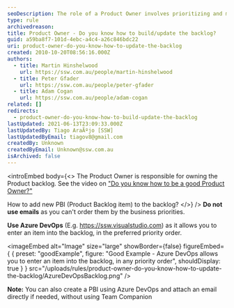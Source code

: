 ```yaml
---
seoDescription: The role of a Product Owner involves prioritizing and managing the product backlog, ensuring alignment with business goals.
type: rule
archivedreason:
title: Product Owner - Do you know how to build/update the backlog?
guid: a59ba8f7-101d-4ebc-a4c4-a26c846bdc22
uri: product-owner-do-you-know-how-to-update-the-backlog
created: 2010-10-20T08:56:16.000Z
authors:
  - title: Martin Hinshelwood
    url: https://ssw.com.au/people/martin-hinshelwood
  - title: Peter Gfader
    url: https://ssw.com.au/people/peter-gfader
  - title: Adam Cogan
    url: https://ssw.com.au/people/adam-cogan
related: []
redirects:
  - product-owner-do-you-know-how-to-build-update-the-backlog
lastUpdated: 2021-06-13T23:09:33.000Z
lastUpdatedBy: Tiago AraÃºjo [SSW]
lastUpdatedByEmail: tiagov8@gmail.com
createdBy: Unknown
createdByEmail: Unknown@ssw.com.au
isArchived: false
---
```


<introEmbed
  body={<>
The Product Owner is responsible for owning the Product backlog. See the video on ["Do you know how to be a good Product Owner?"](/do-you-know-the-how-to-be-a-good-product-owner)

How to add new PBI (Product Backlog item) to the backlog?
  </>}
/>
**Do not use emails** as you can't order them by the business priorities.

**Use Azure DevOps** (E.g. https://ssw.visualstudio.com) as it allows you to enter an item into the backlog, in the preferred priority order.

<imageEmbed
  alt="Image"
  size="large"
  showBorder={false}
  figureEmbed={ {
    preset: "goodExample",
    figure: "Good Example - Azure DevOps allows you to enter an item into the backlog, in any priority order",
    shouldDisplay: true
  } }
  src="/uploads/rules/product-owner-do-you-know-how-to-update-the-backlog/AzureDevOpsBacklog.png"
/>

**Note:** You can also create a PBI using Azure DevOps and attach an email directly if needed, without using Team Companion

